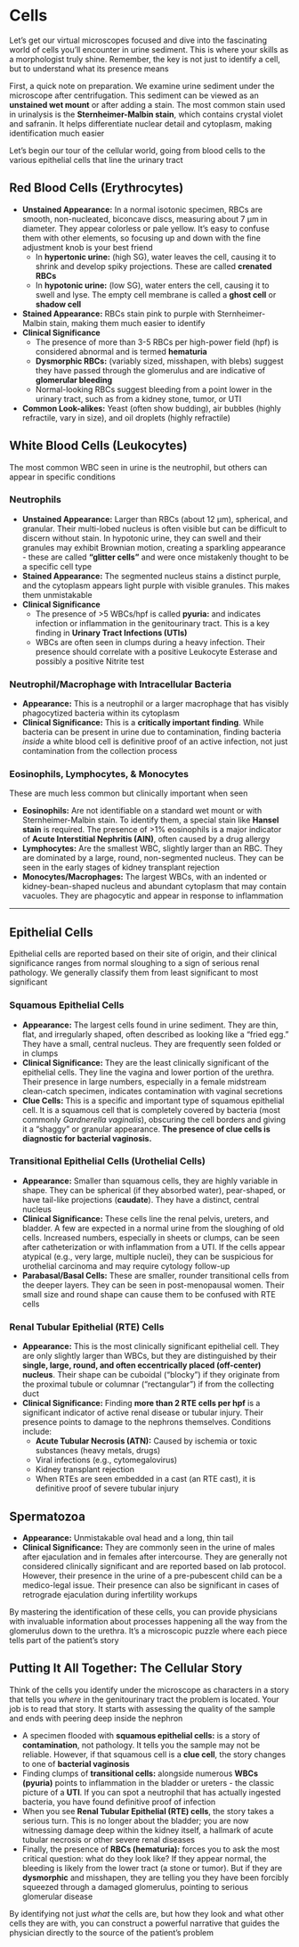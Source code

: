 # Cells {-}

Let's get our virtual microscopes focused and dive into the fascinating world of cells you'll encounter in urine sediment. This is where your skills as a morphologist truly shine. Remember, the key is not just to identify a cell, but to understand what its presence means

First, a quick note on preparation. We examine urine sediment under the microscope after centrifugation. This sediment can be viewed as an **unstained wet mount** or after adding a stain. The most common stain used in urinalysis is the **Sternheimer-Malbin stain**, which contains crystal violet and safranin. It helps differentiate nuclear detail and cytoplasm, making identification much easier

Let's begin our tour of the cellular world, going from blood cells to the various epithelial cells that line the urinary tract

## **Red Blood Cells (Erythrocytes)** {-}

*   **Unstained Appearance:** In a normal isotonic specimen, RBCs are smooth, non-nucleated, biconcave discs, measuring about 7 µm in diameter. They appear colorless or pale yellow. It's easy to confuse them with other elements, so focusing up and down with the fine adjustment knob is your best friend
    *   In **hypertonic urine:** (high SG), water leaves the cell, causing it to shrink and develop spiky projections. These are called **crenated RBCs**
    *   In **hypotonic urine:** (low SG), water enters the cell, causing it to swell and lyse. The empty cell membrane is called a **ghost cell** or **shadow cell**
*   **Stained Appearance:** RBCs stain pink to purple with Sternheimer-Malbin stain, making them much easier to identify
*   **Clinical Significance**
    *   The presence of more than 3-5 RBCs per high-power field (hpf) is considered abnormal and is termed **hematuria**
    *   **Dysmorphic RBCs:** (variably sized, misshapen, with blebs) suggest they have passed through the glomerulus and are indicative of **glomerular bleeding**
    *   Normal-looking RBCs suggest bleeding from a point lower in the urinary tract, such as from a kidney stone, tumor, or UTI
*   **Common Look-alikes:** Yeast (often show budding), air bubbles (highly refractile, vary in size), and oil droplets (highly refractile)

## **White Blood Cells (Leukocytes)** {-}

The most common WBC seen in urine is the neutrophil, but others can appear in specific conditions

### **Neutrophils** {-}

*   **Unstained Appearance:** Larger than RBCs (about 12 µm), spherical, and granular. Their multi-lobed nucleus is often visible but can be difficult to discern without stain. In hypotonic urine, they can swell and their granules may exhibit Brownian motion, creating a sparkling appearance - these are called **"glitter cells"** and were once mistakenly thought to be a specific cell type
*   **Stained Appearance:** The segmented nucleus stains a distinct purple, and the cytoplasm appears light purple with visible granules. This makes them unmistakable
*   **Clinical Significance**
    *   The presence of >5 WBCs/hpf is called **pyuria:** and indicates infection or inflammation in the genitourinary tract. This is a key finding in **Urinary Tract Infections (UTIs)**
    *   WBCs are often seen in clumps during a heavy infection. Their presence should correlate with a positive Leukocyte Esterase and possibly a positive Nitrite test

### **Neutrophil/Macrophage with Intracellular Bacteria** {-}

*   **Appearance:** This is a neutrophil or a larger macrophage that has visibly phagocytized bacteria within its cytoplasm
*   **Clinical Significance:** This is a **critically important finding**. While bacteria can be present in urine due to contamination, finding bacteria *inside* a white blood cell is definitive proof of an active infection, not just contamination from the collection process

### **Eosinophils, Lymphocytes, & Monocytes** {-}

These are much less common but clinically important when seen

*   **Eosinophils:** Are not identifiable on a standard wet mount or with Sternheimer-Malbin stain. To identify them, a special stain like **Hansel stain** is required. The presence of >1% eosinophils is a major indicator of **Acute Interstitial Nephritis (AIN)**, often caused by a drug allergy
*   **Lymphocytes:** Are the smallest WBC, slightly larger than an RBC. They are dominated by a large, round, non-segmented nucleus. They can be seen in the early stages of kidney transplant rejection
*   **Monocytes/Macrophages:** The largest WBCs, with an indented or kidney-bean-shaped nucleus and abundant cytoplasm that may contain vacuoles. They are phagocytic and appear in response to inflammation

***
## **Epithelial Cells** {-}

Epithelial cells are reported based on their site of origin, and their clinical significance ranges from normal sloughing to a sign of serious renal pathology. We generally classify them from least significant to most significant

### **Squamous Epithelial Cells** {-}

*   **Appearance:** The largest cells found in urine sediment. They are thin, flat, and irregularly shaped, often described as looking like a "fried egg." They have a small, central nucleus. They are frequently seen folded or in clumps
*   **Clinical Significance:** They are the least clinically significant of the epithelial cells. They line the vagina and lower portion of the urethra. Their presence in large numbers, especially in a female midstream clean-catch specimen, indicates contamination with vaginal secretions
*   **Clue Cells:** This is a specific and important type of squamous epithelial cell. It is a squamous cell that is completely covered by bacteria (most commonly *Gardnerella vaginalis*), obscuring the cell borders and giving it a "shaggy" or granular appearance. **The presence of clue cells is diagnostic for bacterial vaginosis.**

### **Transitional Epithelial Cells (Urothelial Cells)** {-}

*   **Appearance:** Smaller than squamous cells, they are highly variable in shape. They can be spherical (if they absorbed water), pear-shaped, or have tail-like projections (**caudate**). They have a distinct, central nucleus
*   **Clinical Significance:** These cells line the renal pelvis, ureters, and bladder. A few are expected in a normal urine from the sloughing of old cells. Increased numbers, especially in sheets or clumps, can be seen after catheterization or with inflammation from a UTI. If the cells appear atypical (e.g., very large, multiple nuclei), they can be suspicious for urothelial carcinoma and may require cytology follow-up
*   **Parabasal/Basal Cells:** These are smaller, rounder transitional cells from the deeper layers. They can be seen in post-menopausal women. Their small size and round shape can cause them to be confused with RTE cells

### **Renal Tubular Epithelial (RTE) Cells** {-}

*   **Appearance:** This is the most clinically significant epithelial cell. They are only slightly larger than WBCs, but they are distinguished by their **single, large, round, and often eccentrically placed (off-center) nucleus**. Their shape can be cuboidal ("blocky") if they originate from the proximal tubule or columnar ("rectangular") if from the collecting duct
*   **Clinical Significance:** Finding **more than 2 RTE cells per hpf** is a significant indicator of active renal disease or tubular injury. Their presence points to damage to the nephrons themselves. Conditions include:
    *   **Acute Tubular Necrosis (ATN):** Caused by ischemia or toxic substances (heavy metals, drugs)
    *   Viral infections (e.g., cytomegalovirus)
    *   Kidney transplant rejection
    *   When RTEs are seen embedded in a cast (an RTE cast), it is definitive proof of severe tubular injury

## **Spermatozoa** {-}

*   **Appearance:** Unmistakable oval head and a long, thin tail
*   **Clinical Significance:** They are commonly seen in the urine of males after ejaculation and in females after intercourse. They are generally not considered clinically significant and are reported based on lab protocol. However, their presence in the urine of a pre-pubescent child can be a medico-legal issue. Their presence can also be significant in cases of retrograde ejaculation during infertility workups

By mastering the identification of these cells, you can provide physicians with invaluable information about processes happening all the way from the glomerulus down to the urethra. It's a microscopic puzzle where each piece tells part of the patient's story

## **Putting It All Together: The Cellular Story** {-}

Think of the cells you identify under the microscope as characters in a story that tells you *where* in the genitourinary tract the problem is located. Your job is to read that story. It starts with assessing the quality of the sample and ends with peering deep inside the nephron

*   A specimen flooded with **squamous epithelial cells:** is a story of **contamination**, not pathology. It tells you the sample may not be reliable. However, if that squamous cell is a **clue cell**, the story changes to one of **bacterial vaginosis**
*   Finding clumps of **transitional cells:** alongside numerous **WBCs (pyuria)** points to inflammation in the bladder or ureters - the classic picture of a **UTI**. If you can spot a neutrophil that has actually ingested bacteria, you have found definitive proof of infection
*   When you see **Renal Tubular Epithelial (RTE) cells**, the story takes a serious turn. This is no longer about the bladder; you are now witnessing damage deep within the kidney itself, a hallmark of acute tubular necrosis or other severe renal diseases
*   Finally, the presence of **RBCs (hematuria):** forces you to ask the most critical question: what do they look like? If they appear normal, the bleeding is likely from the lower tract (a stone or tumor). But if they are **dysmorphic** and misshapen, they are telling you they have been forcibly squeezed through a damaged glomerulus, pointing to serious glomerular disease

By identifying not just *what* the cells are, but how they look and what other cells they are with, you can construct a powerful narrative that guides the physician directly to the source of the patient's problem
